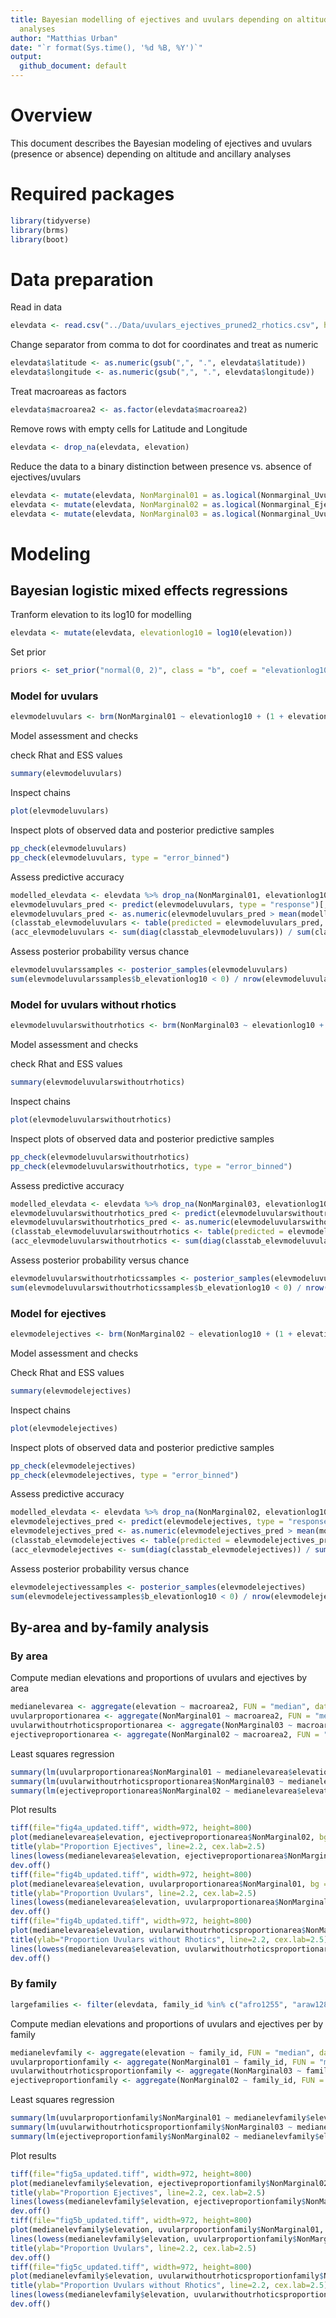 ---
title: Bayesian modelling of ejectives and uvulars depending on altitude and ancillary
  analyses
author: "Matthias Urban"
date: "`r format(Sys.time(), '%d %B, %Y')`"
output:
  github_document: default
---
# Overview

This document describes the Bayesian modeling of ejectives and uvulars (presence or absence) depending on altitude and ancillary analyses

# Required packages

```{r message=FALSE, warning=FALSE}
library(tidyverse)
library(brms)
library(boot)
```

# Data preparation

Read in data

```{r}
elevdata <- read.csv("../Data/uvulars_ejectives_pruned2_rhotics.csv", header = T)
```

Change separator from comma to dot for coordinates and treat as numeric

```{r}
elevdata$latitude <- as.numeric(gsub(",", ".", elevdata$latitude))
elevdata$longitude <- as.numeric(gsub(",", ".", elevdata$longitude))
```

Treat macroareas as factors

```{r}
elevdata$macroarea2 <- as.factor(elevdata$macroarea2)
```

Remove rows with empty cells for Latitude and Longitude

```{r}
elevdata <- drop_na(elevdata, elevation)
```

Reduce the data to a binary distinction between presence vs. absence of ejectives/uvulars

```{r}
elevdata <- mutate(elevdata, NonMarginal01 = as.logical(Nonmarginal_Uvular), NonMarginal01 = as.numeric(NonMarginal01))
elevdata <- mutate(elevdata, NonMarginal02 = as.logical(Nonmarginal_Ejective), NonMarginal02 = as.numeric(NonMarginal02))
elevdata <- mutate(elevdata, NonMarginal03 = as.logical(Nonmarginal_Uvular_no_rhotics), NonMarginal03 = as.numeric(NonMarginal03))
```

# Modeling


## Bayesian logistic mixed effects regressions

Tranform elevation to its log10 for modelling
```{r, warning=FALSE}
elevdata <- mutate(elevdata, elevationlog10 = log10(elevation))
```

Set prior
```{r}
priors <- set_prior("normal(0, 2)", class = "b", coef = "elevationlog10")
```

### Model for uvulars
```{r, warning=FALSE, results='hide', cache=TRUE}
elevmodeluvulars <- brm(NonMarginal01 ~ elevationlog10 + (1 + elevationlog10 | macroarea2) + (1 | family_id), family = "bernoulli", data = elevdata, seed = 31011, warmup = 6000, iter = 8000, chains = 4, prior = priors, control = list(adapt_delta = 0.999, max_treedepth = 20))
```

Model assessment and checks

check Rhat and ESS values
```{r}
summary(elevmodeluvulars)
```
Inspect chains
```{r}
plot(elevmodeluvulars)
```

Inspect plots of observed data and posterior predictive samples
```{r}
pp_check(elevmodeluvulars)
pp_check(elevmodeluvulars, type = "error_binned")
```

Assess predictive accuracy
```{r}
modelled_elevdata <- elevdata %>% drop_na(NonMarginal01, elevationlog10, macroarea2, family_id)
elevmodeluvulars_pred <- predict(elevmodeluvulars, type = "response")[, "Estimate"]
elevmodeluvulars_pred <- as.numeric(elevmodeluvulars_pred > mean(modelled_elevdata$NonMarginal01))
(classtab_elevmodeluvulars <- table(predicted = elevmodeluvulars_pred, observed = modelled_elevdata$NonMarginal01))
(acc_elevmodeluvulars <- sum(diag(classtab_elevmodeluvulars)) / sum(classtab_elevmodeluvulars))
```

Assess posterior probability versus chance
```{r}
elevmodeluvularssamples <- posterior_samples(elevmodeluvulars)
sum(elevmodeluvularssamples$b_elevationlog10 < 0) / nrow(elevmodeluvularssamples)
```

### Model for uvulars without rhotics
```{r, warning=FALSE, results='hide', cache=TRUE}
elevmodeluvularswithoutrhotics <- brm(NonMarginal03 ~ elevationlog10 + (1 + elevationlog10 | macroarea2) + (1 | family_id), family = "bernoulli", data = elevdata, seed = 31011, warmup = 6000, iter = 8000, chains = 4, prior = priors, control = list(adapt_delta = 0.999, max_treedepth = 20))
```

Model assessment and checks

check Rhat and ESS values

```{r}
summary(elevmodeluvularswithoutrhotics)
```

Inspect chains
```{r}
plot(elevmodeluvularswithoutrhotics)
```

Inspect plots of observed data and posterior predictive samples
```{r}
pp_check(elevmodeluvularswithoutrhotics)
pp_check(elevmodeluvularswithoutrhotics, type = "error_binned")
```

Assess predictive accuracy
```{r}
modelled_elevdata <- elevdata %>% drop_na(NonMarginal03, elevationlog10, macroarea2, family_id)
elevmodeluvularswithoutrhotics_pred <- predict(elevmodeluvularswithoutrhotics, type = "response")[, "Estimate"]
elevmodeluvularswithoutrhotics_pred <- as.numeric(elevmodeluvularswithoutrhotics_pred > mean(modelled_elevdata$NonMarginal03))
(classtab_elevmodeluvularswithoutrhotics <- table(predicted = elevmodeluvularswithoutrhotics_pred, observed = modelled_elevdata$NonMarginal03))
(acc_elevmodeluvularswithoutrhotics <- sum(diag(classtab_elevmodeluvularswithoutrhotics)) / sum(classtab_elevmodeluvularswithoutrhotics))
```

Assess posterior probability versus chance
```{r}
elevmodeluvularswithoutrhoticssamples <- posterior_samples(elevmodeluvularswithoutrhotics)
sum(elevmodeluvularswithoutrhoticssamples$b_elevationlog10 < 0) / nrow(elevmodeluvularswithoutrhoticssamples)
```

### Model for ejectives
```{r, warning=FALSE, results='hide', cache=TRUE}
elevmodelejectives <- brm(NonMarginal02 ~ elevationlog10 + (1 + elevationlog10 | macroarea2) + (1 | family_id), family = "bernoulli", data = elevdata, seed = 31011, warmup = 6000, iter = 8000, chains = 4, prior = priors, control = list(adapt_delta = 0.999, max_treedepth = 20))
```

Model assessment and checks

Check Rhat and ESS values
```{r}
summary(elevmodelejectives)
```

Inspect chains
```{r}
plot(elevmodelejectives)
```

Inspect plots of observed data and posterior predictive samples
```{r}
pp_check(elevmodelejectives)
pp_check(elevmodelejectives, type = "error_binned")
```

Assess predictive accuracy
```{r}
modelled_elevdata <- elevdata %>% drop_na(NonMarginal02, elevationlog10, macroarea2, family_id)
elevmodelejectives_pred <- predict(elevmodelejectives, type = "response")[, "Estimate"]
elevmodelejectives_pred <- as.numeric(elevmodelejectives_pred > mean(modelled_elevdata$NonMarginal02))
(classtab_elevmodelejectives <- table(predicted = elevmodelejectives_pred, observed = modelled_elevdata$NonMarginal02))
(acc_elevmodelejectives <- sum(diag(classtab_elevmodelejectives)) / sum(classtab_elevmodelejectives))
```

Assess posterior probability versus chance
```{r}
elevmodelejectivessamples <- posterior_samples(elevmodelejectives)
sum(elevmodelejectivessamples$b_elevationlog10 < 0) / nrow(elevmodelejectivessamples)
```

## By-area and by-family analysis

### By area
Compute median elevations and proportions of uvulars and ejectives by area
```{r}
medianelevarea <- aggregate(elevation ~ macroarea2, FUN = "median", data = elevdata)
uvularproportionarea <- aggregate(NonMarginal01 ~ macroarea2, FUN = "mean", data = elevdata)
uvularwithoutrhoticsproportionarea <- aggregate(NonMarginal03 ~ macroarea2, FUN = "mean", data = elevdata)
ejectiveproportionarea <- aggregate(NonMarginal02 ~ macroarea2, FUN = "mean", data = elevdata)
```

Least squares regression
```{r}
summary(lm(uvularproportionarea$NonMarginal01 ~ medianelevarea$elevation))
summary(lm(uvularwithoutrhoticsproportionarea$NonMarginal03 ~ medianelevarea$elevation))
summary(lm(ejectiveproportionarea$NonMarginal02 ~ medianelevarea$elevation))
```

Plot results
```{r, results='hide'}
tiff(file="fig4a_updated.tiff", width=972, height=800)
plot(medianelevarea$elevation, ejectiveproportionarea$NonMarginal02, bg = "black", pch = 21, xlab = "Median elevation per area", ylab = "", cex.lab=2.5)
title(ylab="Proportion Ejectives", line=2.2, cex.lab=2.5)
lines(lowess(medianelevarea$elevation, ejectiveproportionarea$NonMarginal02, f = 10, iter = 10))
dev.off()
tiff(file="fig4b_updated.tiff", width=972, height=800)
plot(medianelevarea$elevation, uvularproportionarea$NonMarginal01, bg = "black", pch = 21, xlab = "Median elevation per area", ylab = "", cex.lab=2.5)
title(ylab="Proportion Uvulars", line=2.2, cex.lab=2.5)
lines(lowess(medianelevarea$elevation, uvularproportionarea$NonMarginal01, f = 10, iter = 10))
dev.off()
tiff(file="fig4b_updated.tiff", width=972, height=800)
plot(medianelevarea$elevation, uvularwithoutrhoticsproportionarea$NonMarginal03, bg = "black", pch = 21, xlab = "Median elevation per area", ylab = "", cex.lab=2.5)
title(ylab="Proportion Uvulars without Rhotics", line=2.2, cex.lab=2.5)
lines(lowess(medianelevarea$elevation, uvularwithoutrhoticsproportionarea$NonMarginal03, f = 10, iter = 10))
dev.off()
```

### By family

```{r}
largefamilies <- filter(elevdata, family_id %in% c("afro1255", "araw1281", "atha1245", "atla1278", "aust1307", "cari1283", "gong1255", "mand1469", "maya1287", "mong1329", "nakh1245", "otom1299", "sali1255", "sino1245", "taik1256", "tupi1275", "turk1311", "ural1272"))
```

Compute median elevations and proportions of uvulars and ejectives per by family
```{r}
medianelevfamily <- aggregate(elevation ~ family_id, FUN = "median", data = largefamilies)
uvularproportionfamily <- aggregate(NonMarginal01 ~ family_id, FUN = "mean", data = largefamilies)
uvularwithoutrhoticsproportionfamily <- aggregate(NonMarginal03 ~ family_id, FUN = "mean", data = largefamilies)
ejectiveproportionfamily <- aggregate(NonMarginal02 ~ family_id, FUN = "mean", data = largefamilies)
```

Least squares regression
```{r}
summary(lm(uvularproportionfamily$NonMarginal01 ~ medianelevfamily$elevation))
summary(lm(uvularwithoutrhoticsproportionfamily$NonMarginal03 ~ medianelevfamily$elevation))
summary(lm(ejectiveproportionfamily$NonMarginal02 ~ medianelevfamily$elevation))
```

Plot results
```{r, results='hide'}
tiff(file="fig5a_updated.tiff", width=972, height=800)
plot(medianelevfamily$elevation, ejectiveproportionfamily$NonMarginal02, bg = "black", pch = 21, xlab = "Median elevation per family", ylab = "", cex.lab=2.5)
title(ylab="Proportion Ejectives", line=2.2, cex.lab=2.5)
lines(lowess(medianelevfamily$elevation, ejectiveproportionfamily$NonMarginal02, f = 10, iter = 10))
dev.off()
tiff(file="fig5b_updated.tiff", width=972, height=800)
plot(medianelevfamily$elevation, uvularproportionfamily$NonMarginal01, bg = "black", pch = 21, xlab = "Median elevation per family", ylab = "", cex.lab=2.5)
lines(lowess(medianelevfamily$elevation, uvularproportionfamily$NonMarginal01, f = 10, iter = 10))
title(ylab="Proportion Uvulars", line=2.2, cex.lab=2.5)
dev.off()
tiff(file="fig5c_updated.tiff", width=972, height=800)
plot(medianelevfamily$elevation, uvularwithoutrhoticsproportionfamily$NonMarginal03, bg = "black", pch = 21, xlab = "Median elevation per family", ylab = "", cex.lab=2.5)
title(ylab="Proportion Uvulars without Rhotics", line=2.2, cex.lab=2.5)
lines(lowess(medianelevfamily$elevation, uvularwithoutrhoticsproportionfamily$NonMarginal03, f = 10, iter = 10))
dev.off()
```
